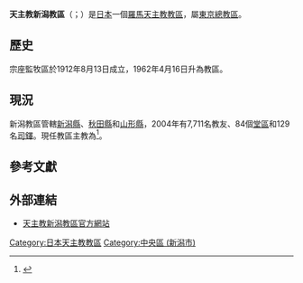 {{Refimprove|time=2020-06-01T11:03:12+00:00}}
{{Infobox Roman Catholic diocese
|Roman Catholic Diocese of = 天主教新潟教区
|Latin name of diocese = Dioecesis Niigataënsis
|border = catholic
|image =[[File:Catholic_Niigata_Cathedral.jpg|250px]]
|caption = 基督君王主教座堂
|location = [[日本|日本]]
|territory = [[新潟縣|新潟縣]]、[[秋田縣|秋田縣]]、[[山形縣|山形縣]]
|population = 7,711
|rite = [[羅馬禮|羅馬禮]]
|patron = 
|province = [[天主教東京總教區|東京]]
|established = 1962年
|cathedral = {{link-en|基督君王主教座堂 (新潟)|Christ the King Cathedral, Niigata|基督君王主教座堂}}
|co-cathedral =
|leadership = 主教
|website = [http://www.niigata.catholic.jp/hajime.php 新潟教区]
|pope = {{incumbent pope}}
|ordinary = {{link-de|成井大介|Paul Daisuke Narui}}
|coadjutor bishop = 
|auxiliary = 
|emeritus =
|map = [[File:Giappone_-_Diocesi_di_Niigata.png|250px]]
|map_caption = 教區管轄圖
}}

'''天主教新潟教區'''（{{lang-la|Dioecesis Niigataënsis}}；{{lang-ja|カトリック新潟教区}}）是[[日本|日本]]一個[[羅馬天主教|羅馬天主教]][[教區|教區]]，屬[[天主教東京總教區|東京總教區]]。

==歷史==

宗座監牧區於1912年8月13日成立，1962年4月16日升為教區。

==現況==
新潟教區管轄[[新潟縣|新潟縣]]、[[秋田縣|秋田縣]]和[[山形縣|山形縣]]，2004年有7,711名教友、84個[[堂區|堂區]]和129名[[司鐸|司鐸]]。現任教區主教為{{link-de|成井大介|Paul Daisuke Narui}}<ref>{{cite press release |title=Resignations and Appointments, 31.05.2020 |url=https://press.vatican.va/content/salastampa/en/bollettino/pubblico/2020/05/31/200531c.html |publisher=Holy See Press Office |accessdate=2020-05-31 |archiveurl=https://web.archive.org/web/20200531124304/https://press.vatican.va/content/salastampa/en/bollettino/pubblico/2020/05/31/200531c.html |archivedate=2020-05-31 |language=en |date=2020-05-31 |dead-url=no }}</ref>。

==參考文獻==
<div class="references-small">
<references />
</div>

== 外部連結 ==
* [https://web.archive.org/web/20090929071930/http://www.niigata.catholic.jp/hajime.php 天主教新潟教區官方網站] {{ja}}

{{日本天主教教省}}
[[Category:日本天主教教區|Category:日本天主教教區]]
[[Category:中央區_(新潟市)|Category:中央區 (新潟市)]]